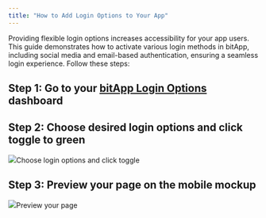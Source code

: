 ```yaml
---
title: "How to Add Login Options to Your App"
---
```


Providing flexible login options increases accessibility for your app users. This guide demonstrates how to activate various login methods in bitApp, including social media and email-based authentication, ensuring a seamless login experience. Follow these steps:

## **Step 1:** Go to your [bitApp Login Options](https://app.bitbybit.studio/bitapp/login-options) dashboard

## **Step 2:** Choose desired login options and click toggle to green

![](https://cdn.prod.website-files.com/659655f5b20d395a5c69efcf/66fe5bbf188ae4c53ea931cd_AD_4nXeiq_8HFfBTU4qT9XTm0vJqYtZBFm6uPsK1cqE2I5_704xso-61ynRFaMJgOUGqvWeQ52i623ngXthzRLlEFC6s_40nwsVKv0J6qtsQuzIu43cA4CnCdRORaE4Q7_RsMbAuODBvt89DLx-u6iCjYFS8tFw.png)Choose login options and click toggle‍

## **Step 3:** Preview your page on the mobile mockup

![](https://cdn.prod.website-files.com/659655f5b20d395a5c69efcf/66fe5bbf69170883a51355c9_AD_4nXeO_06SM90TtN9ipxnmkPcPDL-4Nu_h3kO5E2YFn1vbeaxtjNMYtpEe5TkAMrxe5_9b7qYQG5FjTUBCu41LAaeDUAjJJHtsHgdgBhDwiKSlA6KKkiTZOi32DPU3FLQ9wYZjn94CKgZzkBdhrx74BmP1NIPn.png)Preview your page
